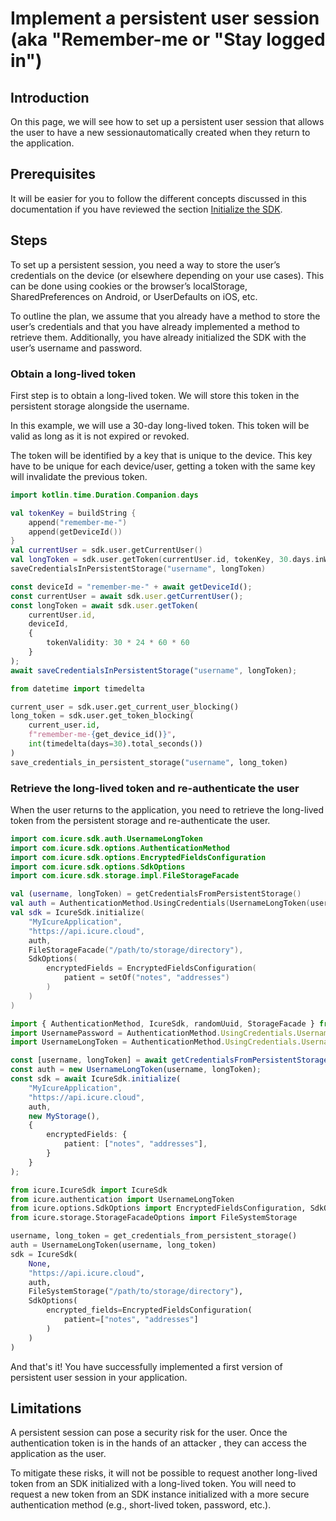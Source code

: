 
# Implement a persistent user session (aka "Remember-me or "Stay logged in")

## Introduction

On this page, we will see how to set up a persistent user session that allows the user to have a new sessionautomatically
created when they return to the application.


## Prerequisites

It will be easier for you to follow the different concepts discussed in this documentation if you have reviewed the section
[Initialize the SDK](/how-to/initialize-the-sdk).


## Steps

To set up a persistent session, you need a way to store the user’s credentials on the device (or elsewhere depending on
your use cases). This can be done using cookies or the browser’s localStorage, SharedPreferences on Android, or UserDefaults
on iOS, etc.

To outline the plan, we assume that you already have a method to store the user’s credentials and that you have already
implemented a method to retrieve them. Additionally, you have already initialized the SDK with the user’s username and
password.

### Obtain a long-lived token

First step is to obtain a long-lived token. We will store this token in the persistent storage alongside the username.

In this example, we will use a 30-day long-lived token. This token will be valid as long as it is not expired or revoked.

The token will be identified by a key that is unique to the device. This key have to be unique for each device/user,
getting a token with the same key will invalidate the previous token.

<LanguageTabs>

<TabItem value="kotlin">

```kotlin
import kotlin.time.Duration.Companion.days

val tokenKey = buildString {
	append("remember-me-")
	append(getDeviceId())
}
val currentUser = sdk.user.getCurrentUser()
val longToken = sdk.user.getToken(currentUser.id, tokenKey, 30.days.inWholeSeconds)
saveCredentialsInPersistentStorage("username", longToken)
```

</TabItem>

<TabItem value="typescript">

```typescript
const deviceId = "remember-me-" + await getDeviceId();
const currentUser = await sdk.user.getCurrentUser();
const longToken = await sdk.user.getToken(
	currentUser.id,
	deviceId,
	{
		tokenValidity: 30 * 24 * 60 * 60
	}
);
await saveCredentialsInPersistentStorage("username", longToken);
```

</TabItem>

<TabItem value="python">

```python
from datetime import timedelta

current_user = sdk.user.get_current_user_blocking()
long_token = sdk.user.get_token_blocking(
	current_user.id,
	f"remember-me-{get_device_id()}",
	int(timedelta(days=30).total_seconds())
)
save_credentials_in_persistent_storage("username", long_token)
```

</TabItem>

</LanguageTabs>

### Retrieve the long-lived token and re-authenticate the user

When the user returns to the application, you need to retrieve the long-lived token from the persistent storage and
re-authenticate the user.

<LanguageTabs>

<TabItem value="kotlin">

```kotlin
import com.icure.sdk.auth.UsernameLongToken
import com.icure.sdk.options.AuthenticationMethod
import com.icure.sdk.options.EncryptedFieldsConfiguration
import com.icure.sdk.options.SdkOptions
import com.icure.sdk.storage.impl.FileStorageFacade

val (username, longToken) = getCredentialsFromPersistentStorage()
val auth = AuthenticationMethod.UsingCredentials(UsernameLongToken(username, longToken))\n
val sdk = IcureSdk.initialize(
	"MyIcureApplication",
	"https://api.icure.cloud",
	auth,
	FileStorageFacade("/path/to/storage/directory"),
	SdkOptions(
		encryptedFields = EncryptedFieldsConfiguration(
			patient = setOf("notes", "addresses")
		)
	)
)
```

</TabItem>

<TabItem value="typescript">

```typescript
import { AuthenticationMethod, IcureSdk, randomUuid, StorageFacade } from "@icure/api";
import UsernamePassword = AuthenticationMethod.UsingCredentials.UsernamePassword;
import UsernameLongToken = AuthenticationMethod.UsingCredentials.UsernameLongToken;

const [username, longToken] = await getCredentialsFromPersistentStorage();
const auth = new UsernameLongToken(username, longToken);
const sdk = await IcureSdk.initialize(
	"MyIcureApplication",
	"https://api.icure.cloud",
	auth,
	new MyStorage(),
	{
		encryptedFields: {
			patient: ["notes", "addresses"],
		}
	}
);
```

</TabItem>

<TabItem value="python">

```python
from icure.IcureSdk import IcureSdk
from icure.authentication import UsernameLongToken
from icure.options.SdkOptions import EncryptedFieldsConfiguration, SdkOptions
from icure.storage.StorageFacadeOptions import FileSystemStorage

username, long_token = get_credentials_from_persistent_storage()
auth = UsernameLongToken(username, long_token)
sdk = IcureSdk(
	None,
	"https://api.icure.cloud",
	auth,
	FileSystemStorage("/path/to/storage/directory"),
	SdkOptions(
		encrypted_fields=EncryptedFieldsConfiguration(
			patient=["notes", "addresses"]
		)
	)
)
```

</TabItem>

</LanguageTabs>

And that's it! You have successfully implemented a first version of persistent user session in your application.

## Limitations

A persistent session can pose a security risk for the user. Once the authentication token is in the hands of an attacker
, they can access the application as the user.

To mitigate these risks, it will not be possible to request another long-lived token from an SDK initialized with a
long-lived token. You will need to request a new token from an SDK instance initialized with a more secure authentication
method (e.g., short-lived token, password, etc.).
